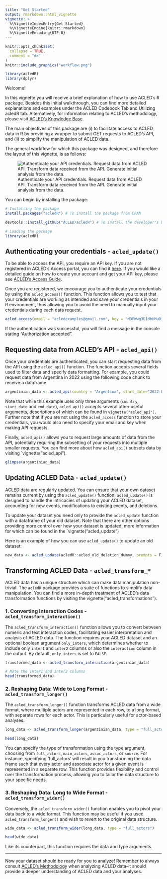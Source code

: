 ```yaml
---
title: "Get Started"
output: rmarkdown::html_vignette
vignette: >
  %\VignetteIndexEntry{Get Started}
  %\VignetteEngine{knitr::rmarkdown}
  %\VignetteEncoding{UTF-8}
---
```



```r
knitr::opts_chunk$set(
  collapse = TRUE,
  comment = "#>"
)
knitr::include_graphics("workflow.png")
```

``` r
library(acledR)
library(dplyr)
```

Welcome! 

In this vignette you will receive a brief explanation of how to use ACLED’s R package. Besides this initial walkthrough, you can find more detailed explanations and examples under the ACLED Codebook Tab and Utilizing acledR tab. Alternatively, for information relating to ACLED’s methodology, please visit [ACLED's Knowledge Base](https://acleddata.com/knowledge-base/). 

The main objectives of this package are (i) to facilitate access to ACLED data in R by providing a wrapper to submit GET requests to ACLED’s API, and (ii) to simplify the manipulation of ACLED data. 

The general workflow for which this package was designed, and therefore the layout of this vignette, is as follows:

![Authenticate your API credentials. Request data from ACLED API. Transform data received from the API. Generate initial analysis from the data.](workflow.png)

You can begin by installing the package:

```r

# Installing the package
install.packages("acledR") # To install the package from CRAN

devtools::install_github("ACLED/acledR") # To install the developer's branch from Github. 

# Loading the package
library(acledR)
```

## Authenticating your credentials - `acled_update()`

To be able to access the API, you require an API key. If you are not registered in ACLED's Access portal, you can find it [here](developer.acleddata.com). If you would like a detailed guide on how to create your account and get your API key, please see [ACLED's Access Guide](https://acleddata.com/download/35300/). 
 
Once you are registered, we encourage you to authenticate your credentials by using the `acled_access()` function. This function allows you to test that your credentials are working as intended and save your credentials in your R environment, thus allowing you to avoid the need to manually input your credentials during each data request. 

```r
acled_access(email = "acledexamples@gmail.com", key = "M3PWwg3DIdhHMuDiilp5") #  This is an example, you will need to input your credentials.
```

If the authentication was successful, you will find a message in the console stating "Authorization accepted". 

## Requesting data from ACLED’s API - `acled_api()`

Once your credentials are authenticated, you can start requesting data from the API using the `acled_api()` function. The function accepts several fields used to filter data and specify data formatting.  For example, you could request data from Argentina in 2022 using the following code chunk to receive a dataframe: 

```r
argentinian_data <- acled_api(country = "Argentina", start_date="2022-01-01",end_date = "2022-12-31", prompt=F)
```

Note that while this example uses only three arguments (`country`, `start_date` and `end_date`), `acled_api()` accepts several other useful arguments, descriptions of which can be found in `vignette("acled_api")`. Further note that if you are not using the `acled_access` function to store your credentials, you would also need to specify your email and key when making API requests. 


Finally, `acled_api()` allows you to request large amounts of data from the API, potentially requiring the subsetting of your requests into multiple smaller requests. You can find more about how `acled_api()` subsets data by visiting `vignette(“acled_api”).

```r
glimpse(argentinian_data)
```


## Updating ACLED Data - `acled_update()`

ACLED data are regularly updated. You can ensure that your own dataset remains current by using the `acled_update()` function. `acled_update()` is designed to handle the intricacies of updating your ACLED dataset, accounting for new events, modifications to existing events, and deletions.

To update your dataset you need only to provide the `acled_update` function with a dataframe of your old dataset. Note that there are other options providing more control over how your dataset is updated, more information for which can be found in the `vignette("acled_update")

Here is an example of how you can use `acled_update()` to update an old dataset:

```r
new_data <- acled_update(acledR::acled_old_deletion_dummy, prompts = F)
```

## Transforming ACLED Data - `acled_transform_*`

ACLED data has a unique structure which can make data manipulation non-trivial. The `acledR` package provides a suite of functions to simplify data manipulation. You can find a more in-depth treatment of ACLED’s data transformation functions by visiting the vignette("acled_transformations").

### 1. Converting Interaction Codes - `acled_transform_interaction()`

The `acled_transform_interaction()` function allows you to convert between numeric and text interaction codes, facilitating easier interpretation and analysis of ACLED data. The function requires your ACLED dataset and an optional boolean argument `only_inters`, which determines whether to include only `inter1` and `inter2` columns or also the `interaction` column in the output. By default, `only_inters` is set to `FALSE`.

```r
transformed_data <- acled_transform_interaction(argentinian_data)

# Note the inter1 and inter2 columns
head(transformed_data)
```

### 2. Reshaping Data: Wide to Long Format - `acled_transform_longer()`

The `acled_transform_longer()` function transforms ACLED data from a wide format, where multiple actors are represented in each row, to a long format, with separate rows for each actor. This is particularly useful for actor-based analyses.

```r
long_data <- acled_transform_longer(argentinian_data, type = "full_actors")

head(long_data)
```

You can specify the type of transformation using the type argument, choosing from `full_actors`, `main_actors`, `assoc_actors`, or `source`. For instance, specifying ‘full_actors’ will result in you transforming the data frame such that every actor and associate actor for a given event is represented in a separate row. This function provides flexibility and control over the transformation process, allowing you to tailor the data structure to your specific needs.

### 3. Reshaping Data: Long to Wide Format - `acled_transform_wider()`

Conversely, the `acled_transform_wider()` function enables you to pivot your data back to a wide format. This function may be useful if you used `acled_transform_longer()` and wish to revert to the original data structure.

```r
wide_data <- acled_transform_wider(long_data, type = "full_actors")

head(wide_data)
```

Like its counterpart, this function requires the data and type arguments.

----

Now your dataset should be ready for you to analyze! Remember to always consult [ACLED's Methodology](https://acleddata.com/resources/) when analyzing ACLED data–it should provide a deeper understanding of ACLED data and your analyses.
